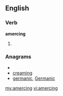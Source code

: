 ==English==

===Verb===
'''amercing'''

# {{present participle of|[[amerce]]}}

===Anagrams===
* {{alphagram|acegimnr}}
* [[creaming#English|creaming]]
* [[germanic#English|germanic]], [[Germanic#English|Germanic]]

[[my:amercing]]
[[vi:amercing]]